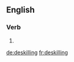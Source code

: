 
==English==

===Verb===
{{head|en}}

# {{present participle of|deskill}}

[[de:deskilling]]
[[fr:deskilling]]